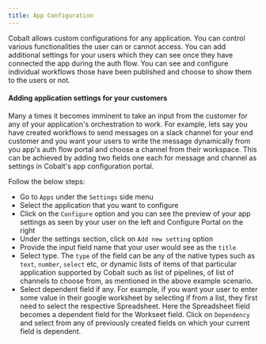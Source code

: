 ```yaml
---
title: App Configuration
---
```


Cobalt allows custom configurations for any application. You can control various functionalities the user can or cannot access. You can add additional settings
for your users which they can see once they have connected the app during the auth flow. You can see and configure individual workflows those have been published
and choose to show them to the users or not.

#### Adding application settings for your customers
Many a times it becomes imminent to take an input from the customer for any of your application's orchestration to work. For example, lets say you have created
workflows to send messages on a slack channel for your end customer and you want your users to write the message dynamically from you app's auth flow portal and choose a channel
from their workspace. This can be achieved by adding two fields one each for message and channel as settings in Cobalt's app configuration portal.

Follow the below steps:

+ Go to `Apps` under the `Settings` side menu
+ Select the application that you want to configure
+ Click on the `Configure` option and you can see the preview of your app settings as seen by your user on the left and Configure Portal on the right
+ Under the settings section, click on `Add new setting` option
+ Provide the input field name that your user would see as the `title`
+ Select type. The `type` of the field can be any of the native types such as `text`, `number`, `select` etc, or dynamic lists of items of that particular application supported by Cobalt
such as list of pipelines, of list of channels to choose from, as mentioned in the above example scenario.
+ Select dependent field if any. For example, if you want your user to enter some value in their google worksheet by selecting if from a list, they first need to select the respective Spreadsheet.
Here the Spreadsheet field becomes a dependent field for the Workseet field. Click on `Dependency` and select from any of previously created fields on which your current field is dependent.


